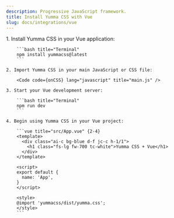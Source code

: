 ```yaml
---
description: Progressive JavaScript framework.
title: Install Yumma CSS with Vue
slug: docs/integrations/vue
---
```




<Steps>
    1. Install Yumma CSS in your Vue application:

        ```bash title="Terminal"
        npm install yummacss@latest
        ```

    2. Import Yumma CSS in your main JavaScript or CSS file:

        <Code code={onCSS} lang="javascript" title="main.js" />

    3. Start your Vue development server:

        ```bash title="Terminal"
        npm run dev
        ```

    4. Begin using Yumma CSS in your Vue project:

        ```vue title="src/App.vue" {2-4}
        <template>
          <div class="ai-c bg-blue d-f jc-c h-1/1">
            <h1 class="fs-lg fw-700 tc-white">Yumma CSS + Vue</h1>
          </div>
        </template>

        <script>
        export default {
          name: 'App',
        }
        </script>

        <style>
        @import 'yummacss/dist/yumma.css';
        </style>
        ```

</Steps>
